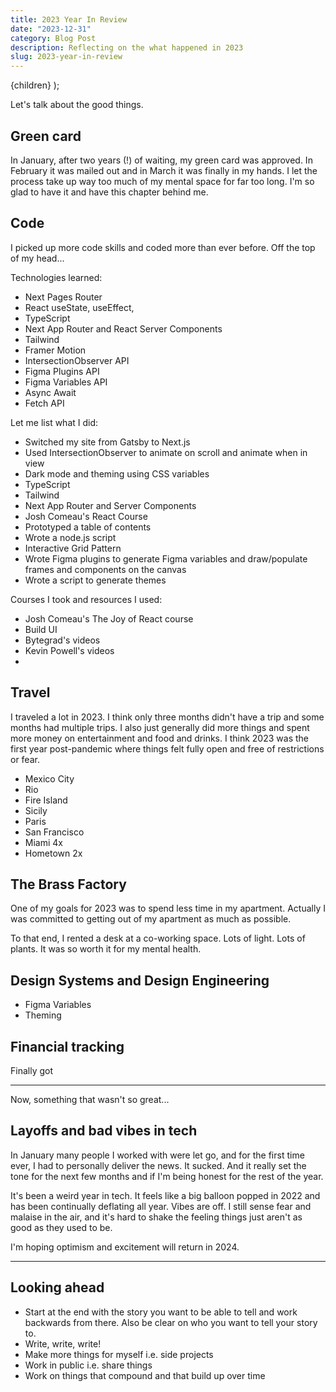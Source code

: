 ```yaml
---
title: 2023 Year In Review
date: "2023-12-31"
category: Blog Post
description: Reflecting on the what happened in 2023
slug: 2023-year-in-review
---
```


  <BlogPostLayout meta={meta}>{children}</BlogPostLayout>
);

Let's talk about the good things. 

## Green card
In January, after two years (!) of waiting, my green card was approved. In February it was mailed out and in March it was finally in my hands. I let the process take up way too much of my mental space for far too long. I'm so glad to have it and have this chapter behind me. 

## Code
I picked up more code skills and coded more than ever before. Off the top of my head...

Technologies learned:
- Next Pages Router
- React useState, useEffect, 
- TypeScript
- Next App Router and React Server Components
- Tailwind
- Framer Motion
- IntersectionObserver API
- Figma Plugins API
- Figma Variables API
- Async Await
- Fetch API


Let me list what I did:
- Switched my site from Gatsby to Next.js
- Used IntersectionObserver to animate on scroll and animate when in view
- Dark mode and theming using CSS variables
- TypeScript
- Tailwind
- Next App Router and Server Components
- Josh Comeau's React Course
- Prototyped a table of contents
- Wrote a node.js script
- Interactive Grid Pattern
- Wrote Figma plugins to generate Figma variables and draw/populate frames and components on the canvas
- Wrote a script to generate themes

Courses I took and resources I used:
- Josh Comeau's The Joy of React course
- Build UI
- Bytegrad's videos
- Kevin Powell's videos
- 

## Travel
I traveled a lot in 2023. I think only three months didn't have a trip and some months had multiple trips. I also just generally did more things and spent more money on entertainment and food and drinks. I think 2023 was the first year post-pandemic where things felt fully open and free of restrictions or fear. 

- Mexico City
- Rio
- Fire Island
- Sicily
- Paris
- San Francisco
- Miami 4x
- Hometown 2x

## The Brass Factory
One of my goals for 2023 was to spend less time in my apartment. Actually I was committed to getting out of my apartment as much as possible. 

To that end, I rented a desk at a co-working space. Lots of light. Lots of plants. It was so worth it for my mental health. 

## Design Systems and Design Engineering
- Figma Variables
- Theming

## Financial tracking 
Finally got 

***

Now, something that wasn't so great...

## Layoffs and bad vibes in tech
In January many people I worked with were let go, and for the first time ever, I had to personally deliver the news. It sucked. And it really set the tone for the next few months and if I'm being honest for the rest of the year. 

It's been a weird year in tech. It feels like a big balloon popped in 2022 and has been continually deflating all year. Vibes are off. I still sense fear and malaise in the air, and it's hard to shake the feeling things just aren't as good as they used to be. 

I'm hoping optimism and excitement will return in 2024.

***

## Looking ahead

- Start at the end with the story you want to be able to tell and work backwards from there. Also be clear on who you want to tell your story to.
- Write, write, write!
- Make more things for myself i.e. side projects
- Work in public i.e. share things
- Work on things that compound and that build up over time

